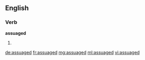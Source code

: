 ==English==

===Verb===
'''assuaged'''

# {{past of|assuage}}

[[de:assuaged]]
[[fr:assuaged]]
[[mg:assuaged]]
[[ml:assuaged]]
[[vi:assuaged]]